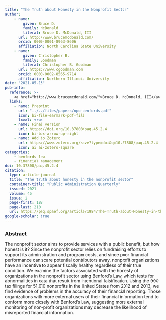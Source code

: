 ```yaml
---
title: "The Truth about Honesty in the Nonprofit Sector"
author: 
    - name: 
        given: Bruce D.
        family: McDonald
        literal: Bruce D. McDonald, III
      url: http://www.brucemcdonald.com/
      orcid: 0000-0001-8963-8606
      affiliation: North Carolina State University
    - name: 
        given: Christopher B.
        family: Goodman
        literal: Christopher B. Goodman
      url: https://www.cgoodman.com
      orcid: 0000-0002-8565-9714
      affiliation: Northern Illinois University
date: "2021-05-13"
pub-info:
  reference: >-
    <a href="http://www.brucemcdonald.com/">Bruce D. McDonald, III</a> and <strong>Christopher B. Goodman</strong> (2021). “The Truth about Honesty in the Nonprofit Sector,” <em>Public Administration Quarterly</em> 45 (2): 188-210, doi: <a href="https://doi.org/10.37808/paq.45.2.4" target="_blank" rel="noopener noreferrer"><code>10.37808/paq.45.2.4</code></a>
  links:
    - name: Preprint
      url: "../../files/papers/npo-benfords.pdf"
      icon: bi-file-earmark-pdf-fill
      local: true
    - name: Final version
      url: https://doi.org/10.37808/paq.45.2.4
      icon: bi-box-arrow-up-right
    - name: Add to Zotero
      url: https://www.zotero.org/save?type=doi&q=10.37808/paq.45.2.4
      icon: ai ai-zotero-square
categories:
    - benfords law
    - financial management
doi: 10.37808/paq.45.2.4
citation:
  type: article-journal
  title: "The truth about honesty in the nonprofit sector"
  container-title: "Public Administration Quarterly"
  issued: 2021
  volume: 45
  issue: 2
  page-first: 188
  page-last: 210
  url: https://paq.spaef.org/article/1984/The-Truth-about-Honesty-in-the-Nonprofit-Sector
google-scholar: true
---
```


### Abstract 
The nonprofit sector aims to provide services with a public benefit, but how honest is it? Since the nonprofit sector relies on fundraising efforts to support its administration and program costs, and since poor financial performance can scare potential contributors away, nonprofit organizations have an incentive to appear fiscally healthy regardless of their true condition. We examine the factors associated with the honesty of organizations in the nonprofit sector using Benford's Law, which tests for abnormalities in data that result from intentional falsification. Using the 990 tax filings for 51,010 nonprofits in the United States from 2012 and 2013, we find evidence of problems in the accuracy of their financial reporting. Those organizations with more external users of their financial information tend to conform more closely with Benford's Law, suggesting more external monitoring of non-profit organizations may decrease the likelihood of misreported financial information.